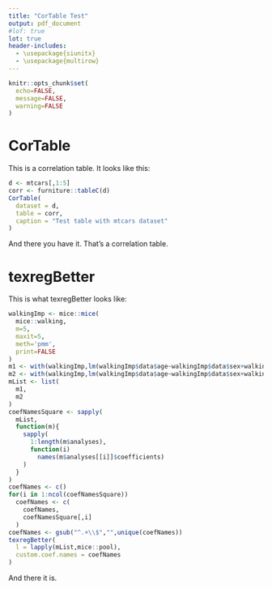 ```yaml
---
title: "CorTable Test"
output: pdf_document
#lof: true
lot: true
header-includes: 
  - \usepackage{siunitx}
  - \usepackage{multirow}
---
```


```r
knitr::opts_chunk$set(
  echo=FALSE,
  message=FALSE,
  warning=FALSE
)
```

# CorTable

This is a correlation table. It looks like this:

```r
d <- mtcars[,1:5]
corr <- furniture::tableC(d)
CorTable(
  dataset = d,
  table = corr,
  caption = "Test table with mtcars dataset"
)
```

And there you have it. That's a correlation table.

# texregBetter

This is what texregBetter looks like:

```r
walkingImp <- mice::mice(
  mice::walking,
  m=5,
  maxit=5,
  meth='pmm',
  print=FALSE
)
m1 <- with(walkingImp,lm(walkingImp$data$age~walkingImp$data$sex+walkingImp$data$YA))
m2 <- with(walkingImp,lm(walkingImp$data$age~walkingImp$data$sex+walkingImp$data$YB))
mList <- list(
  m1,
  m2
)
coefNamesSquare <- sapply(
  mList,
  function(m){
    sapply(
      1:length(m$analyses),
      function(i)
        names(m$analyses[[i]]$coefficients)
    )
  }
)
coefNames <- c()
for(i in 1:ncol(coefNamesSquare))
  coefNames <- c(
    coefNames,
    coefNamesSquare[,i]
  )
coefNames <- gsub("^.+\\$","",unique(coefNames))
texregBetter(
  l = lapply(mList,mice::pool),
  custom.coef.names = coefNames
)
```

And there it is.
